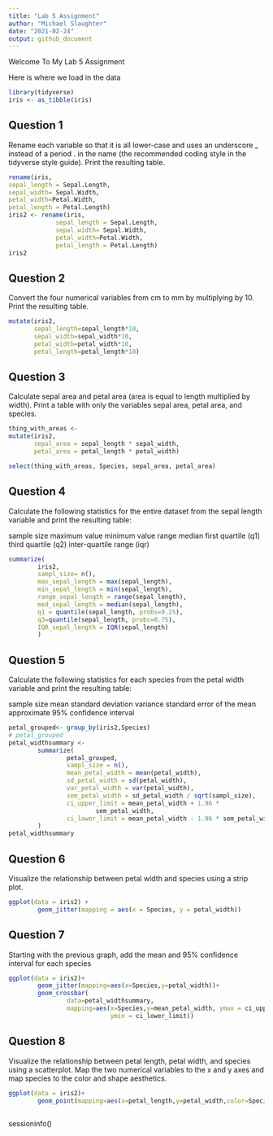 ```yaml
---
title: "Lab 5 Assignment"
author: "Michael Slaughter"
date: "2021-02-24"
output: github_document
---
```


Welcome To My Lab 5 Assignment

Here is where we load in the data

```r
library(tidyverse)
iris <- as_tibble(iris)

```

## Question 1

Rename each variable so that it is all lower-case and uses an underscore _ instead of a period . in the name (the recommended coding style in the tidyverse style guide). Print the resulting table.

```r
rename(iris, 
sepal_length = Sepal.Length,
sepal_width= Sepal.Width,
petal_width=Petal.Width,
petal_length = Petal.Length)
iris2 <- rename(iris, 
             sepal_length = Sepal.Length,
             sepal_width= Sepal.Width,
             petal_width=Petal.Width,
             petal_length = Petal.Length)
iris2
```

## Question 2

Convert the four numerical variables from cm to mm by multiplying by 10. Print the resulting table.

```r
mutate(iris2,
       sepal_length=sepal_length*10,
       sepal_width=sepal_width*10,
       petal_width=petal_width*10,
       petal_length=petal_length*10)
```

## Question 3

Calculate sepal area and petal area (area is equal to length multiplied by width). Print a table with only the variables sepal area, petal area, and species.

```r
thing_with_areas <-
mutate(iris2,
       sepal_area = sepal_length * sepal_width, 
       petal_area = petal_length * petal_width)

select(thing_with_areas, Species, sepal_area, petal_area)

```

## Question 4

Calculate the following statistics for the entire dataset from the sepal length variable and print the resulting table:

sample size
maximum value
minimum value
range
median
first quartile (q1)
third quartile (q2)
inter-quartile range (iqr)

```r
summarize(
        iris2,
        sampl_size= n(),
        max_sepal_length = max(sepal_length),
        min_sepal_length = min(sepal_length),
        range_sepal_length = range(sepal_length),
        med_sepal_length = median(sepal_length),
        q1 = quantile(sepal_length, probs=0.25),
        q3=quantile(sepal_length, probs=0.75),
        IQR_sepal_length = IQR(sepal_length)
        )
```

## Question 5

Calculate the following statistics for each species from the petal width variable and print the resulting table:

sample size
mean
standard deviation
variance
standard error of the mean
approximate 95% confidence interval

```r
petal_grouped<- group_by(iris2,Species)
# petal_grouped
petal_widthsummary <-
        summarize(
                petal_grouped,
                sampl_size = n(),
                mean_petal_width = mean(petal_width),
                sd_petal_width = sd(petal_width),
                var_petal_width = var(petal_width),
                sem_petal_width = sd_petal_width / sqrt(sampl_size),
                ci_upper_limit = mean_petal_width + 1.96 *
                        sem_petal_width,
                ci_lower_limit = mean_petal_width - 1.96 * sem_petal_width
        )
petal_widthsummary
```

## Question 6

Visualize the relationship between petal width and species using a strip plot.

```r
ggplot(data = iris2) +
        geom_jitter(mapping = aes(x = Species, y = petal_width))

```

## Question 7

Starting with the previous graph, add the mean and 95% confidence interval for each species

```r
ggplot(data = iris2)+
        geom_jitter(mapping=aes(x=Species,y=petal_width))+
        geom_crossbar(
                data=petal_widthsummary,
                mapping=aes(x=Species,y=mean_petal_width, ymax = ci_upper_limit,
                            ymin = ci_lower_limit))
```

## Question 8

Visualize the relationship between petal length, petal width, and species using a scatterplot. Map the two numerical variables to the x and y axes and map species to the color and shape aesthetics.

```r
ggplot(data = iris2)+
        geom_point(mapping=aes(x=petal_length,y=petal_width,color=Species,shape=Species))
        
```

sessioninfo()

